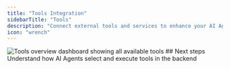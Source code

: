 ```yaml
---
title: "Tools Integration"
sidebarTitle: "Tools"
description: "Connect external tools and services to enhance your AI Agent capabilities"
icon: "wrench"
---
```


<Frame>
  <img
    src="/images/dashboard/tools/tools-overview.png"
    alt="Tools overview dashboard showing all available tools"
  />
</Frame>

<ToolsOverview/>
## Next steps

<Card title="Learn how tool execution works" icon="play" href="/platform-fundamentals/how-tars-works#how-tool-execution-is-done-in-tars%3F">
  Understand how AI Agents select and execute tools in the backend
</Card>
